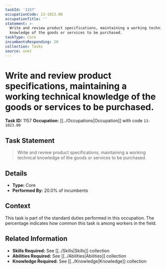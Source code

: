 ```yaml
---
taskId: '1157'
occupationCode: 13-1023.00
occupationTitle: ''
statement: >-
  Write and review product specifications, maintaining a working technical
  knowledge of the goods or services to be purchased.
taskType: Core
incumbentsResponding: 20
collection: Tasks
source: onet
---
```

# Write and review product specifications, maintaining a working technical knowledge of the goods or services to be purchased.

**Task ID:** 1157
**Occupation:** [[../Occupations|Occupation]] with code `13-1023.00`

## Task Statement

> Write and review product specifications, maintaining a working technical knowledge of the goods or services to be purchased.

## Details

- **Type:** Core
- **Performed By:** 20.0% of incumbents

## Context

This task is part of the standard duties performed in this occupation. The percentage indicates how common this task is among workers in the field.

## Related Information

- **Skills Required:** See [[../Skills|Skills]] collection
- **Abilities Required:** See [[../Abilities|Abilities]] collection
- **Knowledge Required:** See [[../Knowledge|Knowledge]] collection
